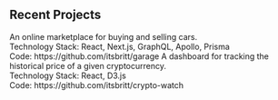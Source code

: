 ## Recent Projects

<ProjectCard title="My Digital Garage" link="https://garage-react-prod.herokuapp.com/" bg="linear-gradient(to right, #5AA9E8 0%, #63FFC6 100%)">
  An online marketplace for buying and selling cars.<br/>
  Technology Stack: React, Next.js, GraphQL, Apollo, Prisma<br/>
  Code: https://github.com/itsbritt/garage
</ProjectCard>
<ProjectCard title="Crypto Price Ticker" link="https://britts-cryptocurrency-tracker.herokuapp.com" bg="linear-gradient(to right, #D4145A 0%, #FBB03B 100%)">
  A dashboard for tracking the historical price of a given cryptocurrency.<br/>
  Technology Stack: React, D3.js<br/>
  Code: https://github.com/itsbritt/crypto-watch
</ProjectCard>